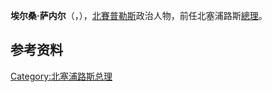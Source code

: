 {{Infobox officeholder
|name = 埃尔桑·萨内尔<br>Ersan Saner
|image = 
|imagesize = 
|caption =
|office1 = {{TRNC}}[[北賽普勒斯總理|總理]]
|term_start1 = 2020年12月9日
|term_end1 = 
|president1 = [[埃尔辛·塔塔尔|埃尔辛·塔塔尔]]
|predecessor1 = [[埃尔辛·塔塔尔|埃尔辛·塔塔尔]]
|successor1 = 
|office2 = [[民族团结党_(北塞浦路斯)|民族团结党]]副党魁
|leader2 = [[埃尔辛·塔塔尔|埃尔辛·塔塔尔]]
|term_start2 = 2020年10月23日
|term_end2 =
|office3 = 劳动和社会保障部部长
|term_start3 = 2016年4月16日
|term_end3 = 2018年2月2日
|president3 = [[穆斯塔法·阿肯哲|穆斯塔法·阿肯哲]]
|primeminister3 = [[侯赛因·厄兹居尔京|侯赛因·厄兹居尔京]]
|predecessor3 = [[阿瑟姆·阿坎索伊|阿瑟姆·阿坎索伊]]
|successor3 = [[泽基·切莱尔|泽基·切莱尔]]
|office4 = 运输和公共工程部部长
|term_start4 = 2010年5月17日
|term_end4 = 2013年6月13日
|president4 = [[德尔维什·埃尔奥卢|德尔维什·埃尔奥卢]]
|primeminister4 = [[伊尔森·屈曲克|伊尔森·屈曲克]]
|predecessor4 = 
|successor4 = [[伊斯梅尔·巴沙勒尔|伊斯梅尔·巴沙勒尔]]
|office5 = 旅游、环境和文化部部长
|term_start5 = 2009年5月5日
|term_end5 = 2010年5月17日
|president5 = [[麥赫邁特·阿里·塔拉特|麥赫邁特·阿里·塔拉特]]
|primeminister5 = [[德尔维什·埃尔奥卢|德尔维什·埃尔奥卢]]
|predecessor5 = [[埃尔多安·尚勒达|埃尔多安·尚勒达]]
|successor5 = [[凯末尔·迪吕斯特|凯末尔·迪吕斯特]]
|office7        =  [[共和国议会_(北塞浦路斯)|共和国议会]]议员 
|term_start7    = 2009年4月19日
|term_end7      = 
|constituency7 = [[法马古斯塔|法马古斯塔]] ([[北塞浦路斯土耳其共和国第七届议会|2009]], [[北塞浦路斯土耳其共和国第八届议会|2013]],
[[北塞浦路斯土耳其共和国第九届议会|2018]])
|birth_date = {{birth year and age|1966|}}
|birth_place = {{CYP}}[[法马古斯塔|法马古斯塔]]
|nationality = {{TRNC}}
|party = [[民族团结党_(北塞浦路斯)|民族团结党]]
|alma_mater = [[色雷斯大学|色雷斯大学]]
|spouse = 
|children = 
}}
'''埃尔桑·萨内尔'''（{{lang-tr|Ersan Saner}}，{{bd|1966年}}），[[北賽普勒斯|北賽普勒斯]]政治人物，前任北塞浦路斯[[北賽普勒斯總理|總理]]。

==参考资料==
{{reflist}}

{{s-start}}
{{s-off}}
{{s-bef|before=[[埃尔辛·塔塔尔|埃尔辛·塔塔尔]]}}
{{s-ttl|title=[[北賽普勒斯總理|北賽普勒斯總理]]|years=2020-2021年}}
{{s-aft|after=[[法伊兹·苏朱奥卢|法伊兹·苏朱奥卢]]}}
{{s-end}}

{{北塞浦路斯总理}}
[[Category:北塞浦路斯总理|Category:北塞浦路斯总理]]